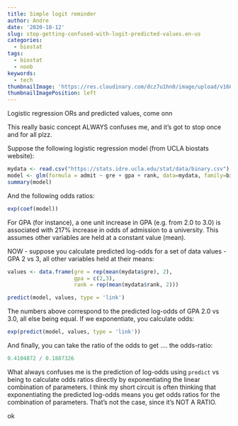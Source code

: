 ```yaml
---
title: Simple logit reminder
author: Andre
date: '2020-10-12'
slug: stop-getting-confused-with-logit-predicted-values.en-us
categories:
  - biostat
tags:
  - biostat
  - noob
keywords:
  - tech
thumbnailImage: 'https://res.cloudinary.com/dcz7u1hn0/image/upload/v1602539250/Futurama-Fry_xjrd9x.jpg'
thumbnailImagePosition: left
---
```


Logistic regression ORs and predicted values, come onn  

<!--more-->

This really basic concept ALWAYS confuses me, and it's got to stop once and for all plzz. 

Suppose the following logistic regression model (from UCLA biostats website): 
```r
mydata <- read.csv("https://stats.idre.ucla.edu/stat/data/binary.csv")
model <- glm(formula = admit ~ gre + gpa + rank, data=mydata, family=binomial)
summary(model)
```
And the following odds ratios:
```r
exp(coef(model))
```

For GPA (for instance), a one unit increase in GPA (e.g. from 2.0 to 3.0) is associated with 217% increase in odds of admission to a university. This assumes other variables are held at a constant value (mean). 

NOW - suppose you calculate predicted log-odds for a set of data values - GPA 2 vs 3, all other variables held at their means:
```r

values <- data.frame(gre = rep(mean(mydata$gre), 2), 
                     gpa = c(2,3), 
                     rank = rep(mean(mydata$rank, 2)))

predict(model, values, type = 'link')

```

The numbers above correspond to the predicted log-odds of GPA 2.0 vs 3.0, all else being equal. If we exponentiate, you calculate odds:

```r

exp(predict(model, values, type = 'link'))
```

And finally, you can take the ratio of the odds to get .... the odds-ratio:
```r
0.4104872 / 0.1887326
```


What always confuses me is the prediction of log-odds using `predict` vs being to calculate odds ratios directly by exponentiating the linear combination of parameters. I think my short circuit is often thinking that exponentiating the predicted log-odds means you get odds ratios for the combination of parameters. That's not the case, since it's NOT A RATIO. 

ok 